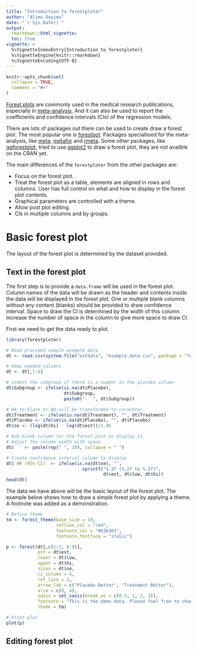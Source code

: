 ```yaml
---
title: "Introduction to forestploter"
author: "Alimu Dayimu"
date: "`r Sys.Date()`"
output: 
  rmarkdown::html_vignette:
  toc: true
vignette: >
  %\VignetteIndexEntry{Introduction to forestploter}
  %\VignetteEngine{knitr::rmarkdown}
  %\VignetteEncoding{UTF-8}
---
```


```r
knitr::opts_chunk$set(
  collapse = TRUE,
  comment = "#>"
)
```

[Forest plots](https://en.wikipedia.org/wiki/Forest_plot) are commonly used in the medical research publications, especially in [meta-analysis](https://en.wikipedia.org/wiki/Meta-analysis). And it can also be used to report the coefficients and confidence intervals (CIs) of the regression models.

There are lots of packages out there can be used to create draw a forest plot. The most popular one is [forestpot](https://cran.r-project.org/web/packages/forestplot/). Packages speciallised for the meta-analysis, like [meta](https://cran.r-project.org/web/packages/meta/), [metafor](https://cran.r-project.org/web/packages/metafor/) and [rmeta](https://cran.r-project.org/web/packages/rmeta/). Some other packages, like [ggforestplot](https://nightingalehealth.github.io/ggforestplot/index.html), tried to use [ggplot2](https://cran.r-project.org/web/packages/ggplot2/) to draw a forest plot, they are not availble on the CRAN yet.

The main differences of the `forestploter` from the other packages are:

* Focus on the forest plot.
* Treat the forest plot as a table, elements are aligned in rows and columns. User has full control on what and how to display in the forest plot contents.
* Graphical parameters are controlled with a theme.
* Allow post plot editing.
* CIs in multiple columns and by groups.

# Basic forest plot

The layout of the forest plot is determined by the dataset provided. 

## Text in the forest plot

The first step is to provide a `data.frame` will be used in the forest plot. Column names of the data will be drawn as the header and contents inside the data will be displayed in the forest plot. One or multiple blank columns without any content (blanks) should be provided to draw confidence interval. Space to draw the CI is determined by the width of this column. Increase the number of space in the column to give more space to draw CI. 

First we need to get the data ready to plot.

```r
library(forestploter)

# Read provided sample example data
dt <- read.csv(system.file("extdata", "example_data.csv", package = "forestploter"))

# Keep needed columns
dt <- dt[,1:6]

# indent the subgroup if there is a number in the placebo column
dt$Subgroup <- ifelse(is.na(dt$Placebo), 
                      dt$Subgroup,
                      paste0("   ", dt$Subgroup))

# NA to blank or NA will be transformed to carachter.
dt$Treatment <- ifelse(is.na(dt$Treatment), "", dt$Treatment)
dt$Placebo <- ifelse(is.na(dt$Placebo), "", dt$Placebo)
dt$se <- (log(dt$hi) - log(dt$est))/1.96

# Add blank column for the forest plot to display CI.
# Adjust the column width with space. 
dt$` ` <- paste(rep(" ", 20), collapse = " ")

# Create confidence interval column to display
dt$`HR (95% CI)` <- ifelse(is.na(dt$se), "",
                             sprintf("%.2f (%.2f to %.2f)",
                                     dt$est, dt$low, dt$hi))
head(dt)
```

The data we have above will be the basic layout of the forest plot. The example below shows how to draw a simple forest plot by applying a theme. A footnote was added as a demonstration.

```r
# Define theme
tm <- forest_theme(base_size = 10,
                   refline_col = "red",
                   footnote_col = "#636363",
                   footnote_fontface = "italic")

p <- forest(dt[,c(1:3, 8:9)],
            est = dt$est,
            lower = dt$low, 
            upper = dt$hi,
            sizes = dt$se,
            ci_column = 4,
            ref_line = 1,
            arrow_lab = c("Placebo Better", "Treatment Better"),
            xlim = c(0, 4),
            xaxis = set_xaxis(break_at = c(0.5, 1, 2, 3)),
            footnote = "This is the demo data. Please feel free to change\nanything you want.",
            theme = tm)

# Print plot
plot(p)

```

## Editing forest plot






